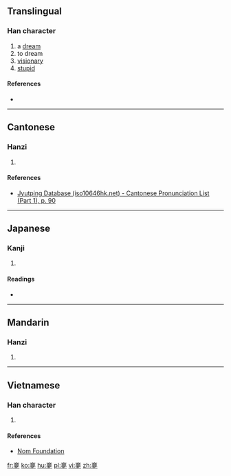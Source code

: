==Translingual==

===Han character===
{{Han char|rn=36|rad=夕|as=11|sn=14|four=|canj=YIWN|ids=⿱⿳⿱亠厶目|⺫]][[冖]][[夕]]}}

# a [[dream]]
# to dream 
# [[visionary]]
# [[stupid]]

====References====
* {{Han ref|kx=0247.170|dkj=05803|hdz=20866.080|uh=5923|ud=22819}}

----

==Cantonese==

===Hanzi===
{{yue-hanzi|jyut=[[mung6]]|y=mung6}}

# {{defn|lang=yue|sort=夕11}}

====References====
* [http://www.iso10646hk.net/jp/document/download.jsp Jyutping Database (iso10646hk.net) - Cantonese Pronunciation List (Part 1), p. 90]

----

==Japanese==

===Kanji===
{{ja-kanji|grade=|rs=夕11}}

# {{defn|lang=ja|sort=夕11}}

====Readings====
* {{ja-readings|on=[[ぼう]] (bō), [[む]] (mu)|kun=[[ゆめ]] (yume)}}

----

==Mandarin==

===Hanzi===
{{cmn-hanzi|pin=[[mèng]] ([[meng4]]), [[dài]] ([[dai4]]), [[tài]] ([[tai4]])|wg=meng<sup>4</sup>, tai<sup>4</sup>, t'ai<sup>4</sup>}}

# {{defn|lang=cmn|sort=夕11}}

----

==Vietnamese==

===Han character===
{{vi-hantu|[[mọng]]|rs=夕11}}

# {{defn|lang=vi|sort=夕11}}

====References====
*[http://nomfoundation.org/common/nom_details.php?codepoint=5923 Nom Foundation]

[[fr:夣]]
[[ko:夣]]
[[hu:夣]]
[[pl:夣]]
[[vi:夣]]
[[zh:夣]]